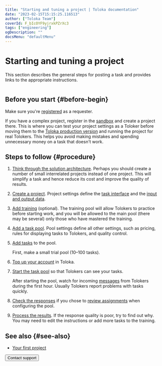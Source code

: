 ```yaml
---
title: "Starting and tuning a project | Toloka documentation"
date: "2023-02-15T15:15:25.116513"
author: ["Toloka Team"]
coverId: F_bIcOYF9yjrxkPZrXc3
tags: ["engineering"]
ogDescription: ""
docsMenu: "defaultMenu"
---
```



# Starting and tuning a project

This section describes the general steps for posting a task and provides links to the appropriate instructions.

<img style="max-width: 100%;" src="https://tlk-infra-front.azureedge.net/portal-static/uploaded/images/1675425189429/1675425189429_original_svg.svg" alt="" />

## Before you start {#before-begin}

Make sure you're [registered](/docs/guide/access) as a requester.

If you have a complex project, register in the [sandbox](/docs/guide/sandbox) and create a project there. This is where you can test your project settings as a Toloker before moving them to the [Toloka production version](https://platform.toloka.ai/requester/) and running the project for real Tolokers. This helps you avoid making mistakes and spending unnecessary money on a task that doesn't work.

## Steps to follow {#procedure}

1. [Think through the solution architecture](/docs/guide/solution-architecture). Perhaps you should create a number of small interrelated projects instead of one project. This will simplify a task and hence reduce its cost and improve the quality of results.

1. [Create a project](/docs/guide/project). Project settings define the [task interface](/docs/glossary#task-interface) and the [input and output data](/docs/glossary#input-output-data).

1. [Add training](/docs/guide/train) (optional). The training pool will allow Tolokers to practice before starting work, and you will be allowed to the main pool (there may be several) only those who have mastered the training.

1. [Add a task pool](/docs/guide/pool-main). Pool settings define all other settings, such as pricing, rules for displaying tasks to Tolokers, and quality control.

1. [Add tasks](/docs/guide/pool) to the pool.

    <Note mode="tip" title="Tip">

    First, make a small trial pool (10–100 tasks).

    </Note>

1. [Top up your account](/docs/guide/refill) in Toloka.

1. [Start the task pool](/docs/guide/pool-run-and-stop) so that Tolokers can see your tasks.

    After starting the pool, watch for incoming [messages](/docs/guide/messaging) from Tolokers during the first hour. Usually Tolokers report problems with tasks quickly.

1. [Check the responses](/docs/guide/accept) if you chose to [review assignments](/docs/glossary#assignment-review) when configuring the pool.

1. [Process the results](/docs/guide/result-of-eval). If the response quality is poor, try to find out why. You may need to edit the instructions or add more tasks to the training.

## See also {#see-also}

- [Your first project](/docs/guide/first-project)

<Button themeColor="light" view="default" size="l" type="link" url="/docs/guide/troubleshooting/support?form-source=guide-main-steps">Contact support</Button>
